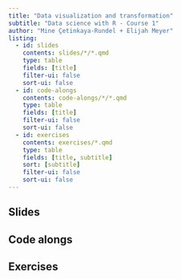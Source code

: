 ```yaml
---
title: "Data visualization and transformation"
subtitle: "Data science with R - Course 1"
author: "Mine Çetinkaya-Rundel + Elijah Meyer"
listing:
  - id: slides
    contents: slides/*/*.qmd
    type: table
    fields: [title]
    filter-ui: false
    sort-ui: false
  - id: code-alongs
    contents: code-alongs/*/*.qmd
    type: table
    fields: [title]
    filter-ui: false
    sort-ui: false
  - id: exercises
    contents: exercises/*.qmd
    type: table
    fields: [title, subtitle]
    sort: [subtitle]
    filter-ui: false
    sort-ui: false
---
```


## Slides

:::{#slides}
:::

## Code alongs

:::{#code-alongs}
:::

## Exercises

:::{#exercises}
:::